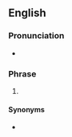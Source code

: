 ==English==

===Pronunciation===
* {{rhymes|en|aɪ}}

===Phrase===
{{en-phrase}}

# {{lb|en|Internet}} {{initialism of|en|[[I]] [[fix]]ed [[your]] [[post]] [[for]] [[you]]}}

====Synonyms====
* {{l|en|FTFY}}